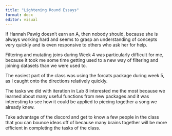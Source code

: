 ```yaml
---
title: "Lightening Round Essays"
format: docx
editor: visual
---
```


If Hannah Pawig doesn't earn an A, then nobody should, because she is always working hard and seems to grasp an understanding of concepts very quickly and is even responsive to others who ask her for help.

Filtering and mutating joins during Week 4 was particularly difficult for me, because it took me some time getting used to a new way of filtering and joining datasets than we were used to.

The easiest part of the class was using the forcats package during week 5, as I caught onto the directions relatively quickly.

The tasks we did with iteration in Lab 8 interested me the most because we learned about many useful functions from new packages and it was interesting to see how it could be applied to piecing together a song we already knew.

Take advantage of the discord and get to know a few people in the class that you can bounce ideas off of because many brains together will be more efficient in completing the tasks of the class.
